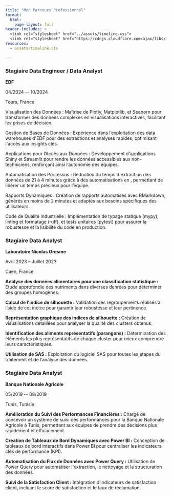 ```yaml
---
title: "Mon Parcours Professionnel"
format:
  html:
    page-layout: full
header-includes: >
  <link rel="stylesheet" href="../assets/timeline.css">
  <link rel="stylesheet" href="https://cdnjs.cloudflare.com/ajax/libs/font-awesome/5.15.4/css/all.min.css">
resources:
  - assets/timeline.css

---
```


```{=html}
<div class="timeline">
  <!-- Expérience 1 -->
  <div class="timeline-event bg_2">
    <div class="timeline-point bg_2"></div> <!-- Point circulaire de la timeline -->
    <div class="timeline-content">
      <h3><i class="fas fa-briefcase"></i> Stagiaire Data Engineer / Data Analyst</h3>
      <p><strong><i class="fas fa-building"></i> EDF</strong></p>
      <p><i class="fas fa-calendar-alt"></i> 04/2024 -- 10/2024</p>
      <p><i class="fas fa-map-marker-alt"></i> Tours, France</p>
      
      <!-- Contenu détaillé avec mots en doré -->
      <p>Visualisation des Données : Maîtrise de <span class="highlight-gold">Plotly</span>, <span class="highlight-gold">Matplotlib</span>, et <span class="highlight-gold">Seaborn</span> pour transformer des données complexes en visualisations interactives, facilitant les prises de décision.</p>

      <p>Gestion de Bases de Données : Expérience dans l’exploitation des <span class="highlight-gold">data warehouses</span> d'EDF pour des extractions et analyses rapides, optimisant l'accès aux insights clés.</p>

      <p>Applications pour l’Accès aux Données : Développement d'applications <span class="highlight-gold"><i class="fab fa-r-project"></i>Shiny</span> et <span class="highlight-gold">Streamlit</span> pour rendre les données accessibles aux non-techniciens, renforçant ainsi l’autonomie des équipes.</p>

      <p>Automatisation des Processus : Réduction du temps d'extraction des données de 21 à 4 minutes grâce à des automatisations en <span class="highlight-gold"><i class="fab fa-r-project"></i> </span>, permettant de libérer un temps précieux pour l’équipe.</p>

      <p>Rapports Dynamiques : Création de rapports automatisés avec <span class="highlight-gold">RMarkdown</span>, générés en moins de 2 minutes et adaptés aux besoins spécifiques des utilisateurs.</p>

      <p>Code de Qualité Industrielle : Implémentation de <span class="highlight-gold">typage statique</span> (mypy), <span class="highlight-gold">linting</span> et <span class="highlight-gold">formatage</span> (ruff), et <span class="highlight-gold">tests unitaires</span> (pytest) pour assurer la robustesse et la lisibilité du code en production.</p>
    </div>
  </div>


  <!-- Expérience 2 -->
  <div class="timeline-event bg_3">
    <div class="timeline-point bg_3"></div> <!-- Point circulaire de la timeline -->
    <div class="timeline-content">
      <h3><i class="fas fa-briefcase"></i> Stagiaire Data Analyst</h3>
      <p><strong><i class="fas fa-building"></i> Laboratoire Nicolas Oresme</strong></p>
      <p><i class="fas fa-calendar-alt"></i> Avril 2023 – Juillet 2023</p>
      <p><i class="fas fa-map-marker-alt"></i> Caen, France</p>
      
      <!-- Compétences Démontrées -->
      <p><strong>Analyse des données alimentaires pour une classification statistique :</strong> Étude approfondie des nutriments dans diverses denrées pour déterminer des <span class="highlight-gold">groupes homogènes</span>.</p>

      <p><strong>Calcul de l’indice de silhouette :</strong> Validation des regroupements réalisés à l’aide de cet indice pour garantir leur <span class="highlight-gold">robustesse</span> et leur <span class="highlight-gold">pertinence</span>.</p>

      <p><strong>Représentation graphique des indices de silhouette :</strong> Création de visualisations détaillées pour analyser la <span class="highlight-gold">qualité des clusters</span> obtenus.</p>

      <p><strong>Identification des aliments représentatifs (parangons) :</strong> Détermination des éléments les plus représentatifs de chaque <span class="highlight-gold">cluster</span> pour mieux comprendre leurs caractéristiques.</p>

      <p><strong>Utilisation de SAS :</strong> Exploitation du logiciel <span class="highlight-gold">SAS</span> pour toutes les étapes du traitement et de l’analyse des données.</p>
    </div>
  </div>

  <!-- Expérience 3 -->
  <div class="timeline-event bg_4">
    <div class="timeline-point bg_4"></div> <!-- Point circulaire de la timeline -->
    <div class="timeline-content">
      <h3><i class="fas fa-briefcase"></i> Stagiaire Data Analyst</h3>
      <p><strong><i class="fas fa-building"></i> Banque Nationale Agricole</strong></p>
      <p><i class="fas fa-calendar-alt"></i> 05/2019 -- 08/2019</p>
      <p><i class="fas fa-map-marker-alt"></i> Tunis, Tunisie</p>
      
      <!-- Compétences Démontrées avec mots-clés en doré -->
      <p><strong>Amélioration du Suivi des Performances Financières :</strong> Chargé de concevoir un système de suivi des performances pour la Banque Nationale Agricole à Tunis, permettant aux équipes de prendre des décisions <span class="highlight-gold">plus rapidement</span> et <span class="highlight-gold">efficacement</span>.</p>

      <p><strong>Création de Tableaux de Bord Dynamiques avec Power BI :</strong> Conception de <span class="highlight-gold">tableaux de bord interactifs</span> dans <span class="highlight-gold">Power BI</span> pour centraliser les indicateurs clés de performance (<span class="highlight-gold">KPI</span>).</p>

      <p><strong>Automatisation du Flux de Données avec Power Query :</strong> Utilisation de <span class="highlight-gold">Power Query</span> pour automatiser l'extraction, le nettoyage et la structuration des données.</p>

      <p><strong>Suivi de la Satisfaction Client :</strong> Intégration d’indicateurs de <span class="highlight-gold">satisfaction client</span>, incluant le <span class="highlight-gold">score de satisfaction</span> et le <span class="highlight-gold">taux de réclamation</span>.</p>
    </div>
  </div>
</div>

```